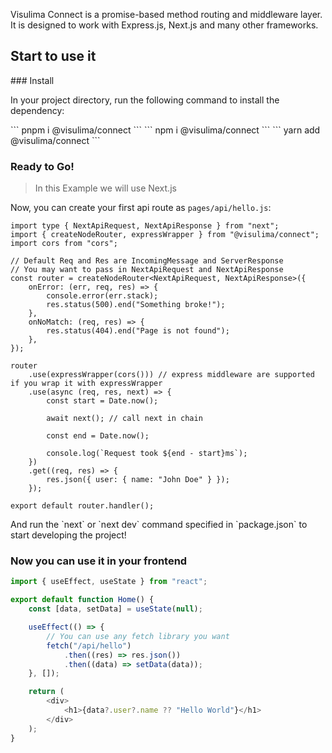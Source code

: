 
Visulima Connect is a promise-based method routing and middleware layer. It is designed to work with Express.js, Next.js and many other frameworks.

## Start to use it

<Steps>
### Install

In your project directory, run the following command to install the dependency:

<Tabs>
    <Tab title="pnpm">``` pnpm i @visulima/connect ```</Tab>
    <Tab title="npm">``` npm i @visulima/connect ```</Tab>
    <Tab title="yarn">``` yarn add @visulima/connect ```</Tab>
</Tabs>

### Ready to Go!

> In this Example we will use Next.js

Now, you can create your first api route as `pages/api/hello.js`:

```tsx filename="pages/api/hello.js"
import type { NextApiRequest, NextApiResponse } from "next";
import { createNodeRouter, expressWrapper } from "@visulima/connect";
import cors from "cors";

// Default Req and Res are IncomingMessage and ServerResponse
// You may want to pass in NextApiRequest and NextApiResponse
const router = createNodeRouter<NextApiRequest, NextApiResponse>({
    onError: (err, req, res) => {
        console.error(err.stack);
        res.status(500).end("Something broke!");
    },
    onNoMatch: (req, res) => {
        res.status(404).end("Page is not found");
    },
});

router
    .use(expressWrapper(cors())) // express middleware are supported if you wrap it with expressWrapper
    .use(async (req, res, next) => {
        const start = Date.now();

        await next(); // call next in chain

        const end = Date.now();

        console.log(`Request took ${end - start}ms`);
    })
    .get((req, res) => {
        res.json({ user: { name: "John Doe" } });
    });

export default router.handler();
```

<span className="flex gap-4">
    And run the `next` or `next dev` command specified in `package.json` to start developing the project! <PartyPopper size={24} className="inline mt-0.5" />
</span>

### Now you can use it in your frontend

```js filename="pages/index.js"
import { useEffect, useState } from "react";

export default function Home() {
    const [data, setData] = useState(null);

    useEffect(() => {
        // You can use any fetch library you want
        fetch("/api/hello")
            .then((res) => res.json())
            .then((data) => setData(data));
    }, []);

    return (
        <div>
            <h1>{data?.user?.name ?? "Hello World"}</h1>
        </div>
    );
}
```

</Steps>
